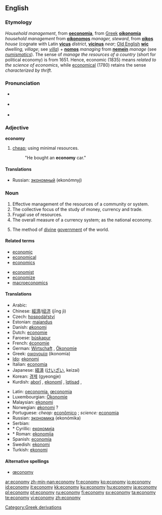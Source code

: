 {{wikipedia|dab=economy (disambiguation)|economy}}
==English==

===Etymology===
''Household management'', from {{L.}} '''[[oeconomia]]''', from [[w:Greek language|Greek]] '''[[oikonomia]]''' ''household management'' from '''[[oikonomos]]''' ''manager, steward'', from '''[[oikos]]''' ''house'' (cognate with Latin '''[[vicus]]''' ''district'', '''[[vicinus]]''' ''near''; [[w:Old English|Old English]] '''[[wic]]''' ''dwelling, village''; see ''[[villa]]'') + '''[[nomos]]''' ''managing'' from '''[[nemein]]''' ''manage'' (see ''[[numismatics]]''). The sense of ''manage the resources of a country'' (short for political economy) is from 1651. Hence, economic (1835) means ''related to the science of economics'', while [[economical]] (1780) retains the sense ''characterized by thrift''.

===Pronunciation===
* {{RP}} {{IPA|/iːˈkɒnəmi/}}
* {{US}} {{AHD|/ĕ'kô'nô'mĕ/}}
* {{audio|en-us-economy.ogg|Audio (US)}}

===Adjective===
'''economy'''

# [[cheap]]; using minimal resources.
#: "He bought an '''economy''' car."

====Translations====
* Russian: [[экономный]] (ekonómnyj)

===Noun===
{{wikipedia}}
{{en-noun|econom|ies}}

# Effective management of the resources of a community or system.
# The collective focus of the study of money, currency and trade.
# Frugal use of resources.
# The overall measure of a currency system; as the national economy.
# {{theology}} The method of [[divine]] [[government]] of the world.

====Related terms====
{{top}}
* [[economic]]
* [[economical]]
* [[economics]]
{{mid}}
* [[economist]]
* [[economize]]
* [[macroeconomics]]
{{bottom}}

====Translations====
{{top}}
* Arabic: {{ARchar|[[إقتصاد]]}} {{IPAchar|(iqtiʂād)}}
* Chinese: [[經濟]]/[[经济]] (jīng jì)
* Czech: [[hospodářství]] {{n}}
* Estonian: [[majandus]]
* Danish: [[økonomi]] {{c}}
* Dutch: [[economie]] {{f}}
* Faroese: [[búskapur]] {{m}}
* French: [[économie]] {{f}}
* German: [[Wirtschaft]] {{f}}, [[Ökonomie]] {{f}}
* Greek: [[οικονομία]] (ikonomía) {{f}}
* [[Ido]]: [[ekonomi]]
* Italian: [[economia]] {{f}}
* Japanese: [[経済]] ([[けいざい]], keizai)
* Korean: [[경제]] (gyeongje)
* Kurdish: [[aborî]] {{f}}, [[ekonomî]] {{f}}, [[îqtisad]] {{f}}, {{KUchar|[[ئابووری]]}}
{{mid}}
* Latin: [[oeconomia]], [[œconomia]] {{f}}
* Luxembourgian: [[Ökonomie]] {{f}}
* Malaysian: [[ekonomi]]
* Norwegian: [[økonomi]] ? {{f}}
* Portuguese: ''cheap:'' [[econômico]] {{m}}; ''science:'' [[economia]] {{f}}
* Russian: [[экономика]] (ekonómika) {{f}}
* Serbian:
* * Cyrillic: [[економија]] {{f}}
* * Roman: [[ekonomija]] {{f}}
* Spanish: [[economía]] {{f}}
* Swedish: [[ekonomi]]
* Turkish: [[ekonomi]]
{{bottom}}

====Alternative spellings====
* [[œconomy]]

[[Category:Greek derivations]]

[[ar:economy]]
[[zh-min-nan:economy]]
[[fr:economy]]
[[ko:economy]]
[[io:economy]]
[[id:economy]]
[[it:economy]]
[[kk:economy]]
[[ku:economy]]
[[hu:economy]]
[[ja:economy]]
[[pl:economy]]
[[pt:economy]]
[[ru:economy]]
[[fi:economy]]
[[sv:economy]]
[[ta:economy]]
[[te:economy]]
[[vi:economy]]
[[zh:economy]]